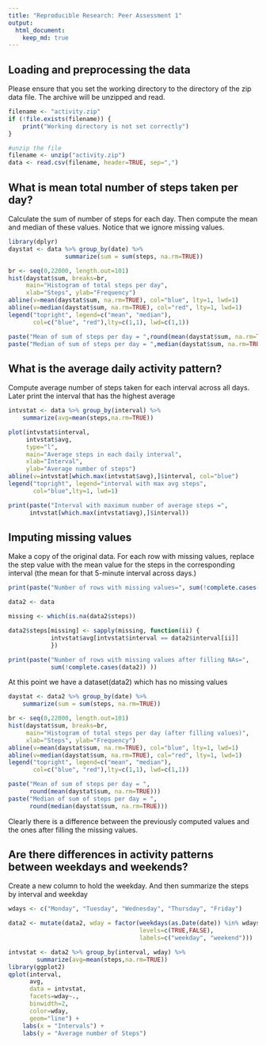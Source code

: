 ```yaml
---
title: "Reproducible Research: Peer Assessment 1"
output: 
  html_document:
    keep_md: true
---
```



## Loading and preprocessing the data  
Please ensure that you set the working directory to the directory of the zip data file. The archive will be unzipped and read.
```r
filename <- "activity.zip"
if (!file.exists(filename)) {
    print("Working directory is not set correctly")
}

#unzip the file
filename <- unzip("activity.zip")
data <- read.csv(filename, header=TRUE, sep=",")
```


## What is mean total number of steps taken per day?

Calculate the sum of number of steps for each day. Then compute the mean and median of these values. Notice that we ignore missing values.

```r
library(dplyr)
daystat <- data %>% group_by(date) %>% 
                summarize(sum = sum(steps, na.rm=TRUE))

br <- seq(0,22000, length.out=101)
hist(daystat$sum, breaks=br, 
     main="Histogram of total steps per day", 
     xlab="Steps", ylab="Frequency")
abline(v=mean(daystat$sum, na.rm=TRUE), col="blue", lty=1, lwd=1)
abline(v=median(daystat$sum, na.rm=TRUE), col="red", lty=1, lwd=1)
legend("topright", legend=c("mean", "median"),
       col=c("blue", "red"),lty=c(1,1), lwd=c(1,1))

paste("Mean of sum of steps per day = ",round(mean(daystat$sum, na.rm=TRUE)))
paste("Median of sum of steps per day = ",median(daystat$sum, na.rm=TRUE))
```


## What is the average daily activity pattern?
Compute average number of steps taken for each interval across all days. Later print the interval that has the highest average
```r
intvstat <- data %>% group_by(interval) %>% 
    summarize(avg=mean(steps,na.rm=TRUE))

plot(intvstat$interval, 
     intvstat$avg, 
     type="l",
     main="Average steps in each daily interval",
     xlab="Interval",
     ylab="Average number of steps")
abline(v=intvstat[which.max(intvstat$avg),]$interval, col="blue")
legend("topright", legend="interval with max avg steps",
       col="blue",lty=1, lwd=1)

print(paste("Interval with maximum number of average steps =", 
      intvstat[which.max(intvstat$avg),]$interval))
```


## Imputing missing values

Make a copy of the original data. For each row with missing values, replace the step value with the mean value for the steps in the corresponding interval (the mean for that 5-minute interval across days.)

```r

print(paste("Number of rows with missing values=", sum(!complete.cases(data))))

data2 <- data

missing <- which(is.na(data2$steps))

data2$steps[missing] <- sapply(missing, function(ii) {
            intvstat$avg[intvstat$interval == data2$interval[ii]]
            })

print(paste("Number of rows with missing values after filling NAs=", 
            sum(!complete.cases(data2)) ))
```
At this point we have a dataset(data2) which has no missing values

```r
daystat <- data2 %>% group_by(date) %>% 
    summarize(sum = sum(steps, na.rm=TRUE))

br <- seq(0,22000, length.out=101)
hist(daystat$sum, breaks=br,
     main="Histogram of total steps per day (after filling values)", 
     xlab="Steps", ylab="Frequency")
abline(v=mean(daystat$sum, na.rm=TRUE), col="blue", lty=1, lwd=1)
abline(v=median(daystat$sum, na.rm=TRUE), col="red", lty=1, lwd=1)
legend("topright", legend=c("mean", "median"),
       col=c("blue", "red"),lty=c(1,1), lwd=c(1,1))

paste("Mean of sum of steps per day = ",
      round(mean(daystat$sum, na.rm=TRUE)))
paste("Median of sum of steps per day = ",
      round(median(daystat$sum, na.rm=TRUE)))
```

Clearly there is a difference between the previously computed values and the ones after filling the missing values.

## Are there differences in activity patterns between weekdays and weekends?

Create a new column to hold the weekday. And then summarize the steps by interval and weekday

```r
wdays <- c("Monday", "Tuesday", "Wednesday", "Thursday", "Friday")

data2 <- mutate(data2, wday = factor(weekdays(as.Date(date)) %in% wdays, 
                                     levels=c(TRUE,FALSE),
                                     labels=c("weekday", "weekend")))

intvstat <- data2 %>% group_by(interval, wday) %>% 
        summarize(avg=mean(steps,na.rm=TRUE))
library(ggplot2)
qplot(interval, 
      avg, 
      data = intvstat, 
      facets=wday~.,
      binwidth=2,
      color=wday,
      geom="line") +
    labs(x = "Intervals") +
    labs(y = "Average number of Steps") 
      
```